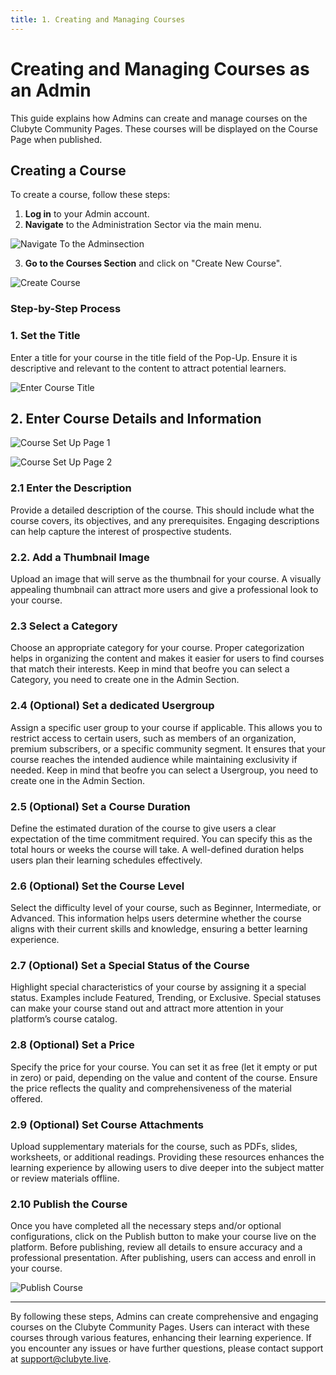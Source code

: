 ```yaml
---
title: 1. Creating and Managing Courses
---
```


# Creating and Managing Courses as an Admin

This guide explains how Admins can create and manage courses on the Clubyte Community Pages. These courses will be displayed on the Course Page when published.

## Creating a Course

To create a course, follow these steps:

1. **Log in** to your Admin account.
2. **Navigate** to the Administration Sector via the main menu.

![Navigate To the Adminsection](/navigate-to-admin-section.png)

3. **Go to the Courses Section** and click on "Create New Course".

![Create Course](/Create-Course-AdminView.png)

### Step-by-Step Process

### 1. Set the Title

Enter a title for your course in the title field of the Pop-Up. Ensure it is descriptive and relevant to the content to attract potential learners.

![Enter Course Title](/Enter-CourseTitle-inModal.png)

## 2. Enter Course Details and Information

![Course Set Up Page 1](/CourseSetUp-Page-1.png)

![Course Set Up Page 2](/CourseSetUp-Page-2.png)

### 2.1 Enter the Description

Provide a detailed description of the course. This should include what the course covers, its objectives, and any prerequisites. Engaging descriptions can help capture the interest of prospective students.

### 2.2. Add a Thumbnail Image

Upload an image that will serve as the thumbnail for your course. A visually appealing thumbnail can attract more users and give a professional look to your course.

### 2.3 Select a Category

Choose an appropriate category for your course. Proper categorization helps in organizing the content and makes it easier for users to find courses that match their interests. Keep in mind that beofre you can select a Category, you need to create one in the Admin Section.

### 2.4 (Optional) Set a dedicated Usergroup

Assign a specific user group to your course if applicable. This allows you to restrict access to certain users, such as members of an organization, premium subscribers, or a specific community segment. It ensures that your course reaches the intended audience while maintaining exclusivity if needed. Keep in mind that beofre you can select a Usergroup, you need to create one in the Admin Section.

### 2.5 (Optional) Set a Course Duration

Define the estimated duration of the course to give users a clear expectation of the time commitment required. You can specify this as the total hours or weeks the course will take. A well-defined duration helps users plan their learning schedules effectively.

### 2.6 (Optional) Set the Course Level

Select the difficulty level of your course, such as Beginner, Intermediate, or Advanced. This information helps users determine whether the course aligns with their current skills and knowledge, ensuring a better learning experience.

### 2.7 (Optional) Set a Special Status of the Course

Highlight special characteristics of your course by assigning it a special status. Examples include Featured, Trending, or Exclusive. Special statuses can make your course stand out and attract more attention in your platform’s course catalog.

### 2.8 (Optional) Set a Price

Specify the price for your course. You can set it as free (let it empty or put in zero) or paid, depending on the value and content of the course. Ensure the price reflects the quality and comprehensiveness of the material offered.

### 2.9 (Optional) Set Course Attachments

Upload supplementary materials for the course, such as PDFs, slides, worksheets, or additional readings. Providing these resources enhances the learning experience by allowing users to dive deeper into the subject matter or review materials offline.

### 2.10 Publish the Course

Once you have completed all the necessary steps and/or optional configurations, click on the Publish button to make your course live on the platform. Before publishing, review all details to ensure accuracy and a professional presentation. After publishing, users can access and enroll in your course.

![Publish Course](/Publish-Course.png)

---

By following these steps, Admins can create comprehensive and engaging courses on the Clubyte Community Pages. Users can interact with these courses through various features, enhancing their learning experience. If you encounter any issues or have further questions, please contact support at [support@clubyte.live](mailto:support@clubyte.live).
